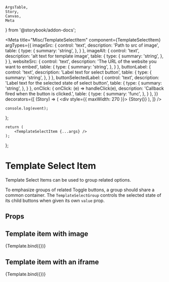 	ArgsTable,
	Story,
	Canvas,
	Meta
} from '@storybook/addon-docs';

<Meta
	title="Misc/TemplateSelectItem"
	component={TemplateSelectItem}
	argTypes={{
		imageSrc: {
			control: 'text',
			description: 'Path to src of image',
			table: {
				type: {
					summary: 'string',
				},
			}
		},
		imageAlt: {
			control: 'text',
			description: 'alt text for template image',
			table: {
				type: {
					summary: 'string',
				},
			}
		},
		websiteSrc: {
			control: 'text',
			description: 'The URL of the website you want to embed',
			table: {
				type: {
					summary: 'string',
				},
			}
		},
		buttonLabel: {
			control: 'text',
			description: 'Label text for select button',
			table: {
				type: {
					summary: 'string',
				},
			}
		},
		buttonSelectedLabel: {
			control: 'text',
			description: 'Label text for the selected state of select button',
			table: {
				type: {
					summary: 'string',
				},
			}
		},
		onClick: {
			onClick: (e) => handleClick(e),
			description: 'Callback fired when the button is clicked.',
			table: {
				type: {
					summary: 'func',
				},
			}
		},
	}}
	decorators={[
		(Story) => (
			<div style={{ maxWidth: 270 }}>
				{Story()}
			</div>
		),
	]}
/>

	console.log(event);
};

	return (
		<TemplateSelectItem {...args} />
	);
};

# Template Select Item
Template Select Items can be used to group related options.

To emphasize groups of related Toggle buttons, a group should share a
common container. The `TemplateSelectGroup` controls the selected state of
its child buttons when given its own `value` prop.

## Props
<ArgsTable story="."/>

## Template item with image

<Canvas>
	<Story
		name="Default"
		args={{
			imageSrc: templatePreviewImage,
			imageAlt: 'Theme preview image',
			buttonLabel: 'Start With This Style',
			buttonSelectedLabel: 'Selected',
			selected: false,
		}}
	>
		{Template.bind({})}
	</Story>
</Canvas>

## Template item with an iframe

<Canvas>
	<Story
		name="iframe"
		args={{
			websiteSrc: 'https://tri.be/',
			buttonLabel: 'Start With This Style',
			buttonSelectedLabel: 'Selected',
			selected: false,
		}}
	>
    {Template.bind({})}
  </Story>
</Canvas>

